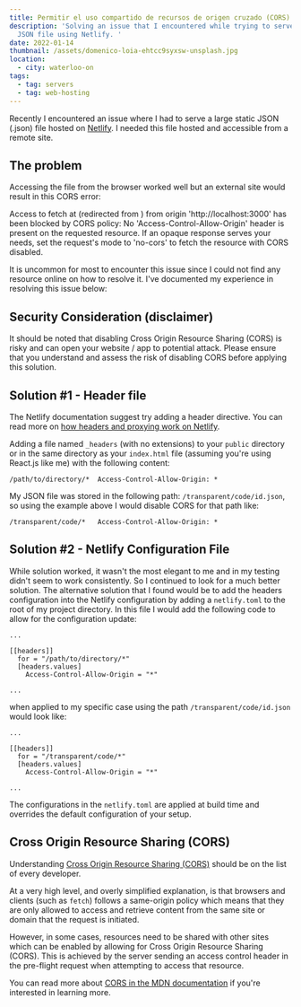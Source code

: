 ```yaml
---
title: Permitir el uso compartido de recursos de origen cruzado (CORS) en tu carpeta pública en Netlify
description: 'Solving an issue that I encountered while trying to serve a large
  JSON file using Netlify. '
date: 2022-01-14
thumbnail: /assets/domenico-loia-ehtcc9syxsw-unsplash.jpg
location:
  - city: waterloo-on
tags:
  - tag: servers
  - tag: web-hosting
---
```


Recently I encountered an issue where I had to serve a large static JSON (.json) file hosted on [Netlify](https://netlify.com). I needed this file hosted and accessible from a remote site.

## The problem

Accessing the file from the browser worked well but an external site would result in this CORS error:

Access to fetch at (redirected from ) from origin 'http://localhost:3000' has been blocked by CORS policy: No 'Access-Control-Allow-Origin' header is present on the requested resource. If an opaque response serves your needs, set the request's mode to 'no-cors' to fetch the resource with CORS disabled.

It is uncommon for most to encounter this issue since I could not find any resource online on how to resolve it. I've documented my experience in resolving this issue below:

## Security Consideration (disclaimer)

It should be noted that disabling Cross Origin Resource Sharing (CORS) is risky and can open your website / app to potential attack. Please ensure that you understand and assess the risk of disabling CORS before applying this solution.

## Solution #1 - Header file

The Netlify documentation suggest try adding a header directive. You can read more on [how headers and proxying work on Netlify](https://docs.netlify.com/routing/headers/).

Adding a file named `_headers` (with no extensions) to your `public` directory or in the same directory as your `index.html` file (assuming you're using React.js like me) with the following content:

```plaintext
/path/to/directory/*  Access-Control-Allow-Origin: *
```

My JSON file was stored in the following path: `/transparent/code/id.json`, so using the example above I would disable CORS for that path like:

```plaintext
/transparent/code/*   Access-Control-Allow-Origin: *
```

## Solution #2 - Netlify Configuration File

While solution worked, it wasn't the most elegant to me and in my testing didn't seem to work consistently. So I continued to look for a much better solution. The alternative solution that I found would be to add the headers configuration into the Netlify configuration by adding a `netlify.toml` to the root of my project directory. In this file I would add the following code to allow for the configuration update:

```plaintext
...

[[headers]]
  for = "/path/to/directory/*"
  [headers.values]
    Access-Control-Allow-Origin = "*"

...
```

when applied to my specific case using the path `/transparent/code/id.json` would look like:

```plaintext
...

[[headers]]
  for = "/transparent/code/*"
  [headers.values]
    Access-Control-Allow-Origin = "*"

...
```

The configurations in the `netlify.toml` are applied at build time and overrides the default configuration of your setup.

## Cross Origin Resource Sharing (CORS)

Understanding [Cross Origin Resource Sharing (CORS)](https://en.wikipedia.org/wiki/Cross-origin_resource_sharing) should be on the list of every developer.

At a very high level, and overly simplified explanation, is that browsers and clients (such as `fetch`) follows a same-origin policy which means that they are only allowed to access and retrieve content from the same site or domain that the request is initiated.

However, in some cases, resources need to be shared with other sites which can be enabled by allowing for Cross Origin Resource Sharing (CORS). This is achieved by the server sending an access control header in the pre-flight request when attempting to access that resource.

You can read more about [CORS in the MDN documentation](https://developer.mozilla.org/en-US/docs/Web/HTTP/CORS) if you're interested in learning more.
